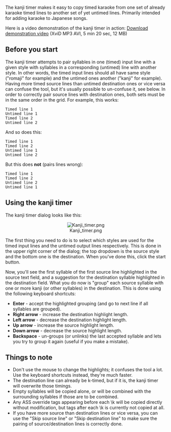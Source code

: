 The kanji timer makes it easy to copy timed karaoke from one set of already karaoke timed lines to another set of yet untimed lines. Primarily intended for adding karaoke to Japanese songs.

Here is a video demonstration of the kanji timer in action: [http://www.animereactor.dk/aegisub/demovids/kanji-timer.avi Download demonstration video] (XviD MP3 AVI, 5 min 20 sec, 12 MB)

==Before you start==
The kanji timer attempts to pair syllables in one (timed) input line with a given style with syllables in a corresponding (untimed) line with another style. In other words, the timed input lines should all have same style ("romaji" for example) and the untimed ones another ("kanji" for example). Having more timed source lines than untimed destination ones or vice versa can confuse the tool, but it's usually possible to un-confuse it, see below. In order to correctly pair source lines with destination ones, both sets must be in the same order in the grid. For example, this works:
 Timed line 1
 Untimed line 1
 Timed line 2
 Untimed line 2
And so does this:
 Timed line 1
 Timed line 2
 Untimed line 1
 Untimed line 2
But this does '''not''' (pairs lines wrong):
 Timed line 1
 Timed line 2
 Untimed line 2
 Untimed line 1

==Using the kanji timer==
The kanji timer dialog looks like this:

<center>[[Image:Kanji timer.png]]</center>

The first thing you need to do is to select which styles are used for the timed input lines and the untimed output lines respectively. This is done in the upper right corner of the dialog; the top dropdown is the source style and the bottom one is the destination. When you've done this, click the start button.

Now, you'll see the first syllable of the first source line highlighted in the source text field, and a suggestion for the destination syllable highlighted in the destination field. What you do now is "group" each source syllable with one or more kanji (or other syllables) in the destination. This is done using the following keyboard shortcuts:
* '''Enter''' - accept the highlighted grouping (and go to next line if all syllables are grouped).
* '''Right arrow''' - increase the destination highlight length.
* '''Left arrow''' - decrease the destination highlight length.
* '''Up arrow''' - increase the source highlight length.
* '''Down arrow''' - decrease the source highlight length.
* '''Backspace''' - un-groups (or unlinks) the last accepted syllable and lets you try to group it again (useful if you make a mistake).

==Things to note==
* Don't use the mouse to change the highlights; it confuses the tool a lot. Use the keyboard shortcuts instead, they're much faster.
* The destination line can already be k-timed, but if it is, the kanji timer will overwrite those timings.
* Empty syllables will be copied alone, or will be combined with the surrounding syllables if those are to be combined.
* Any ASS override tags appearing before each \k will be copied directly without modification, but tags after each \k is currently not copied at all.
* If you have more source than destination lines or vice versa, you can use the "Skip source line" or "Skip destination line" to make sure the pairing of source/destination lines is correctly done.